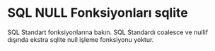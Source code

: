 # SQL NULL Fonksiyonları sqlite

SQL Standart fonksiyonlarına bakın.
SQL Standardı coalesce ve nullif dışında ekstra sqlite null işleme fonksiyonu yoktur.




